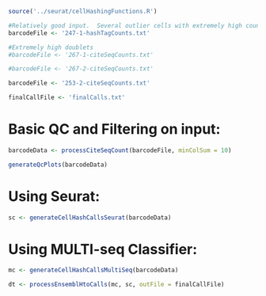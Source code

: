 ```r

source('../seurat/cellHashingFunctions.R')

#Relatively good input.  Several outlier cells with extremely high counts.
barcodeFile <- '247-1-hashTagCounts.txt'

#Extremely high doublets
#barcodeFile <- '267-1-citeSeqCounts.txt'

#barcodeFile <- '267-2-citeSeqCounts.txt'

barcodeFile <- '253-2-citeSeqCounts.txt'

finalCallFile <- 'finalCalls.txt'

```

# Basic QC and Filtering on input:

```r

barcodeData <- processCiteSeqCount(barcodeFile, minColSum = 10)

generateQcPlots(barcodeData)


```


# Using Seurat:

```r


sc <- generateCellHashCallsSeurat(barcodeData)


```

# Using MULTI-seq Classifier:

```r


mc <- generateCellHashCallsMultiSeq(barcodeData)


```



```r

dt <- processEnsemblHtoCalls(mc, sc, outFile = finalCallFile)


```